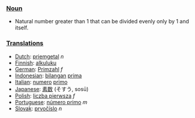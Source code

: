 ===[[Noun]]===
* Natural number greater than 1 that can be divided evenly only by 1 and itself. 

===[[Translations]]===

*[[Dutch]]: [[priemgetal]] ''n''
*[[Finnish]]: [[alkuluku]]
*[[German]]: [[Primzahl]] ''f''
*[[Indonesian]]: [[bilangan]] [[prima]]
*[[Italian]]: [[numero]] [[primo]]
*[[Japanese]]: [[素数]] (そすう, sosū)
*[[Polish]]: [[liczba pierwsza]] ''f''
*[[Portuguese]]: [[número primo]] ''m''
*[[Slovak]]: [[prvočíslo]] ''n''